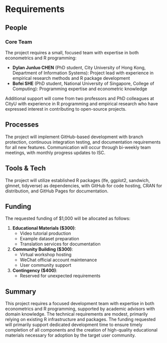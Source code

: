 # Requirements

## People

### Core Team

The project requires a small, focused team with expertise in both econometrics and R programming:

- **Dylan Junluo CHEN** (PhD student, City University of Hong Kong, Department of Information Systems): Project lead with experience in empirical research methods and R package development
- **Bofei SHE** (PhD student, National University of Singapore, College of Computing): Programming expertise and econometric knowledge

Additional support will come from two professors and PhD colleagues at CityU with experience in R programming and empirical research who have expressed interest in contributing to open-source projects.

## Processes

The project will implement GitHub-based development with branch protection, continuous integration testing, and documentation requirements for all new features. Communication will occur through bi-weekly team meetings, with monthly progress updates to ISC.

## Tools & Tech

The project will utilize established R packages (lfe, ggplot2, sandwich, glmnet, tidyverse) as dependencies, with GitHub for code hosting, CRAN for distribution, and GitHub Pages for documentation.

## Funding

The requested funding of $1,000 will be allocated as follows:

1. **Educational Materials ($300)**:
   - Video tutorial production
   - Example dataset preparation
   - Translation services for documentation

2. **Community Building ($300)**:
   - Virtual workshop hosting
   - WeChat official account maintenance
   - User community support

3. **Contingency ($400)**:
   - Reserved for unexpected requirements

## Summary

This project requires a focused development team with expertise in both econometrics and R programming, supported by academic advisors with domain knowledge. The technical requirements are modest, primarily relying on existing R infrastructure and packages. The funding requested will primarily support dedicated development time to ensure timely completion of all components and the creation of high-quality educational materials necessary for adoption by the target user community.